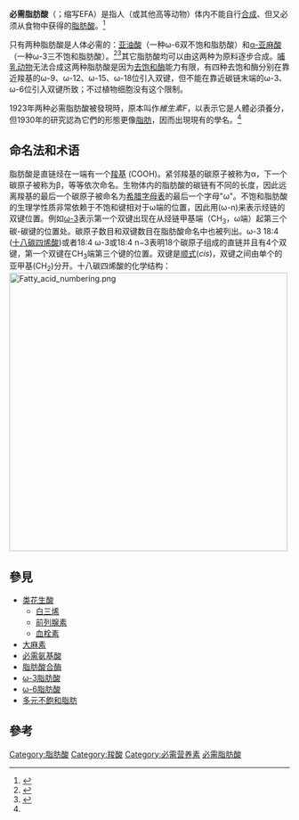 {{Fats}}
'''必需脂肪酸'''（{{lang-en|Essential fatty acid}}；缩写EFA）是指人（或其他高等动物）体内不能自行[[生物合成|合成]]、但又必须从食物中获得的[[脂肪酸|脂肪酸]]。<ref>{{cite book | title = Modern Nutrition in Health and Disease | url = https://archive.org/details/modernnutritionie6shil | edition = 6th | year = 1980 | author = Robert S. Goodhart and Maurice E. Shils | publisher = Lea and Febinger | location = Philadelphia | isbn = 0-8121-0645-8 | pages = [https://archive.org/details/modernnutritionie6shil/page/134 134]–138}}</ref>

只有两种脂肪酸是人体必需的：[[亚油酸|亚油酸]]（一种ω-6双不饱和脂肪酸）和[[α-亚麻酸|α-亚麻酸]]（一种ω-3三不饱和脂肪酸）。<ref>{{cite book | author = Whitney Ellie and Rolfes SR | title = Understanding Nutrition | edition = 11th | location = California | publisher = Thomson Wadsworth | year = 2008 | pages = 154}}</ref><ref name=Burr>{{cite journal| author=Burr, G.O., Burr, M.M. and Miller, E.| year=1930| url=http://www.jbc.org/cgi/reprint/97/1/1.pdf| accessdate=2007-01-17| title=On the nature and role of the fatty acids essential in nutrition| journal=J. Biol. Chem.| volume=86| issue=587| format=PDF| archive-date=2007-02-21| archive-url=https://web.archive.org/web/20070221171731/http://www.jbc.org/cgi/reprint/97/1/1.pdf| dead-url=no}}</ref>其它脂肪酸均可以由这两种为原料逐步合成。[[哺乳动物|哺乳动物]]无法合成这两种脂肪酸是因为[[去饱和酶|去饱和酶]]能力有限，有四种去饱和酶分别在靠近羧基的ω-9、ω-12、ω-15、ω-18位引入双键，但不能在靠近碳链末端的ω-3、ω-6位引入双键所致；不过植物细胞没有这个限制。

1923年两种必需脂肪酸被發現時，原本叫作''維生素F''，以表示它是人體必須養分，但1930年的研究認為它們的形態更像[[脂肪|脂肪]]，因而出現現有的學名。<ref name=Burr/>

==命名法和术语==
脂肪酸是直链烃在一端有一个[[羧基|羧基]] (COOH)。紧邻羧基的碳原子被称为α，下一个碳原子被称为β，等等依次命名。生物体内的脂肪酸的碳链有不同的长度，因此远离羧基的最后一个碳原子被命名为[[希腊字母|希腊字母表]]的最后一个字母"ω"。不饱和脂肪酸的生理学性质非常依赖于不饱和键相对于ω端的位置，因此用(ω-n)来表示烃链的双键位置。例如[[ω-3脂肪酸|ω-3]]表示第一个双键出现在从烃链甲基端（CH<sub>3</sub>，ω端）起第三个碳-碳键的位置处。碳原子数目和双键数目在脂肪酸命名中也被列出。ω-3 18:4 ([[十八碳四烯酸|十八碳四烯酸]])或者18:4 ω-3或18:4 n−3表明18个碳原子组成的直链并且有4个双键，第一个双键在CH<sub>3</sub>端第三个键的位置。双键是[[顺式|顺式]](''cis'')，双键之间由单个的亚甲基(CH<sub>2</sub>)分开。十八碳四烯酸的化学结构：
[[Image:Fatty_acid_numbering.png|500px]]

==參見==
* [[类花生酸|类花生酸]]
** [[白三烯|白三烯]]
** [[前列腺素|前列腺素]]
** [[血栓素|血栓素]]
* [[大麻素|大麻素]]
* [[必需氨基酸|必需氨基酸]]
* [[脂肪酸合酶|脂肪酸合酶]]
* [[ω-3脂肪酸|ω-3脂肪酸]]
* [[ω-6脂肪酸|ω-6脂肪酸]]
* [[多元不飽和脂肪|多元不飽和脂肪]]

==參考==
{{reflist|2}}

{{脂类}}
{{食品化学}}

[[Category:脂肪酸|Category:脂肪酸]]
[[Category:羧酸|Category:羧酸]]
[[Category:必需营养素|Category:必需营养素]]
[[Category:必需脂肪酸|]]